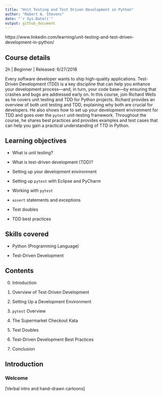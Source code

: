 ```yaml
---
title: "Unit Testing and Test Driven Development in Python"
author: "Robert A. Stevens"
date: "`r Sys.Date()`"
output: github_document
---
```


https://www.linkedin.com/learning/unit-testing-and-test-driven-development-in-python/

## Course details

2h | Beginner | Released: 6/27/2018

Every software developer wants to ship high-quality applications. Test-Driven Development (TDD) is a key discipline that can help you enhance your development process—and, in turn, your code base—by ensuring that crashes and bugs are addressed early on. In this course, join Richard Wells as he covers unit testing and TDD for Python projects. Richard provides an overview of both unit testing and TDD, explaining why both are crucial for developers. He also shows how to set up your development environment for TDD and goes over the `pytest` unit-testing framework. Throughout the course, he shares best practices and provides examples and test cases that can help you gain a practical understanding of TTD in Python.

## Learning objectives

- What is unit testing?

- What is test-driven development (TDD)?

- Setting up your development environment

- Setting up `pytest` with Eclipse and PyCharm

- Working with `pytest`

- `assert` statements and exceptions

- Test doubles

- TDD best practices

## Skills covered

- Python (Programming Language)

- Test-Driven Development


## Contents

0. Introduction

1. Overview of Test-Driven Development

2. Setting Up a Development Environment

3. `pytest` Overview

4. The Supermarket Checkout Kata

5. Test Doubles

6. Test-Driven Development Best Practices

7. Conclusion

## Introduction

### Welcome

[Verbal intro and hand-drawn cartoons]
